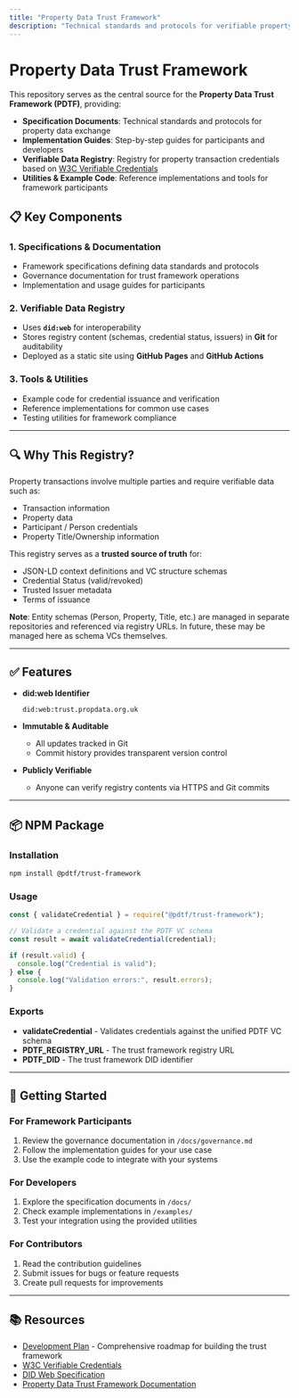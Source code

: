 ```yaml
---
title: "Property Data Trust Framework"
description: "Technical standards and protocols for verifiable property data exchange using W3C Verifiable Credentials"
---
```


# Property Data Trust Framework

This repository serves as the central source for the **Property Data Trust Framework (PDTF)**, providing:

- **Specification Documents**: Technical standards and protocols for property data exchange
- **Implementation Guides**: Step-by-step guides for participants and developers
- **Verifiable Data Registry**: Registry for property transaction credentials based on [W3C Verifiable Credentials](https://www.w3.org/TR/vc-data-model/)
- **Utilities & Example Code**: Reference implementations and tools for framework participants

## 📋 Key Components

### 1. Specifications & Documentation

- Framework specifications defining data standards and protocols
- Governance documentation for trust framework operations
- Implementation and usage guides for participants

### 2. Verifiable Data Registry

- Uses **`did:web`** for interoperability
- Stores registry content (schemas, credential status, issuers) in **Git** for auditability
- Deployed as a static site using **GitHub Pages** and **GitHub Actions**

### 3. Tools & Utilities

- Example code for credential issuance and verification
- Reference implementations for common use cases
- Testing utilities for framework compliance

---

## 🔍 Why This Registry?

Property transactions involve multiple parties and require verifiable data such as:

- Transaction information
- Property data
- Participant / Person credentials
- Property Title/Ownership information

This registry serves as a **trusted source of truth** for:

- JSON-LD context definitions and VC structure schemas
- Credential Status (valid/revoked) 
- Trusted Issuer metadata
- Terms of issuance

**Note**: Entity schemas (Person, Property, Title, etc.) are managed in separate repositories and referenced via registry URLs. In future, these may be managed here as schema VCs themselves.

---

## ✅ Features

- **did:web Identifier**
  ```
  did:web:trust.propdata.org.uk
  ```

- **Immutable & Auditable**
  - All updates tracked in Git
  - Commit history provides transparent version control

- **Publicly Verifiable**
  - Anyone can verify registry contents via HTTPS and Git commits

---

## 📦 NPM Package

### Installation

```bash
npm install @pdtf/trust-framework
```

### Usage

```javascript
const { validateCredential } = require("@pdtf/trust-framework");

// Validate a credential against the PDTF VC schema
const result = await validateCredential(credential);

if (result.valid) {
  console.log("Credential is valid");
} else {
  console.log("Validation errors:", result.errors);
}
```

### Exports

- **validateCredential** - Validates credentials against the unified PDTF VC schema
- **PDTF_REGISTRY_URL** - The trust framework registry URL
- **PDTF_DID** - The trust framework DID identifier

---

## 🧠 Getting Started

### For Framework Participants

1. Review the governance documentation in `/docs/governance.md`
2. Follow the implementation guides for your use case
3. Use the example code to integrate with your systems

### For Developers

1. Explore the specification documents in `/docs/`
2. Check example implementations in `/examples/`
3. Test your integration using the provided utilities

### For Contributors

1. Read the contribution guidelines
2. Submit issues for bugs or feature requests
3. Create pull requests for improvements

---

## 📚 Resources

- [Development Plan](https://property-data-trust-framework.github.io/trust-framework/web/plan.html) - Comprehensive roadmap for building the trust framework
- [W3C Verifiable Credentials](https://www.w3.org/TR/vc-data-model/)
- [DID Web Specification](https://w3c-ccg.github.io/did-method-web/)
- [Property Data Trust Framework Documentation](/docs/)